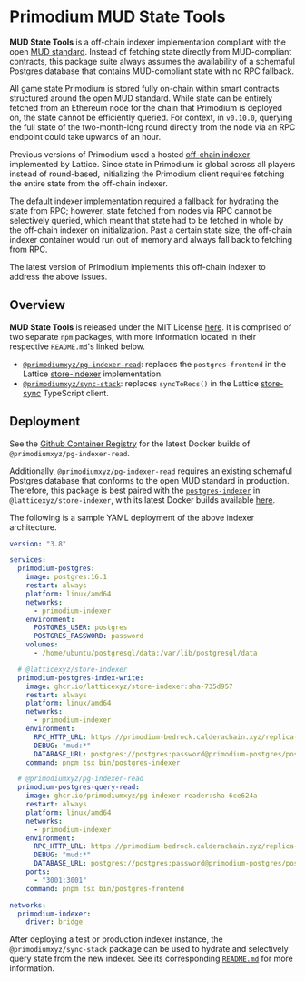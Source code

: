 # Primodium MUD State Tools

**MUD State Tools** is a off-chain indexer implementation compliant with the open [MUD standard](https://mud.dev/). Instead of fetching state directly from MUD-compliant contracts, this package suite always assumes the availability of a schemaful Postgres database that contains MUD-compliant state with no RPC fallback.

All game state Primodium is stored fully on-chain within smart contracts structured around the open MUD standard. While state can be entirely fetched from an Ethereum node for the chain that Primodium is deployed on, the state cannot be efficiently queried. For context, in `v0.10.0`, querying the full state of the two-month-long round directly from the node via an RPC endpoint could take upwards of an hour.

Previous versions of Primodium used a hosted [off-chain indexer](https://mud.dev/services/indexer) implemented by Lattice. Since state in Primodium is global across all players instead of round-based, initializing the Primodium client requires fetching the entire state from the off-chain indexer.

The default indexer implementation required a fallback for hydrating the state from RPC; however, state fetched from nodes via RPC cannot be selectively queried, which meant that state had to be fetched in whole by the off-chain indexer on initialization. Past a certain state size, the off-chain indexer container would run out of memory and always fall back to fetching from RPC.

The latest version of Primodium implements this off-chain indexer to address the above issues.

## Overview

**MUD State Tools** is released under the MIT License [here](https://github.com/primodiumxyz/mud-state-tools). It is comprised of two separate `npm` packages, with more information located in their respective `README.md`'s linked below.

- [`@primodiumxyz/pg-indexer-read`](https://github.com/primodiumxyz/mud-state-tools/blob/main/packages/pg-indexer-reader/README.md): replaces the `postgres-frontend` in the Lattice [store-indexer](https://github.com/latticexyz/mud/tree/main/packages/store-indexer) implementation.
- [`@primodiumxyz/sync-stack`](https://github.com/primodiumxyz/mud-state-tools/blob/main/packages/sync-stack/README.md): replaces `syncToRecs()` in the Lattice [store-sync](https://github.com/latticexyz/mud/tree/main/packages/store-sync) TypeScript client.

## Deployment

See the [Github Container Registry](https://github.com/primodiumxyz/mud-state-tools/pkgs/container/pg-indexer-reader) for the latest Docker builds of `@primodiumxyz/pg-indexer-read`.

Additionally, `@primodiumxyz/pg-indexer-read` requires an existing schemaful Postgres database that conforms to the open MUD standard in production. Therefore, this package is best paired with the [`postgres-indexer`](https://mud.dev/services/indexer#schemaful-indexing-with-postgresql-via-npx) in `@latticexyz/store-indexer`, with its latest Docker builds available [here](https://github.com/latticexyz/mud/pkgs/container/store-indexer).

The following is a sample YAML deployment of the above indexer architecture.

```yaml copy showLineNumbers
version: "3.8"

services:
  primodium-postgres:
    image: postgres:16.1
    restart: always
    platform: linux/amd64
    networks:
      - primodium-indexer
    environment:
      POSTGRES_USER: postgres
      POSTGRES_PASSWORD: password
    volumes:
      - /home/ubuntu/postgresql/data:/var/lib/postgresql/data

  # @latticexyz/store-indexer
  primodium-postgres-index-write:
    image: ghcr.io/latticexyz/store-indexer:sha-735d957
    restart: always
    platform: linux/amd64
    networks:
      - primodium-indexer
    environment:
      RPC_HTTP_URL: https://primodium-bedrock.calderachain.xyz/replica-http
      DEBUG: "mud:*"
      DATABASE_URL: postgres://postgres:password@primodium-postgres/postgres
    command: pnpm tsx bin/postgres-indexer

  # @primodiumxyz/pg-indexer-read
  primodium-postgres-query-read:
    image: ghcr.io/primodiumxyz/pg-indexer-reader:sha-6ce624a
    restart: always
    platform: linux/amd64
    networks:
      - primodium-indexer
    environment:
      RPC_HTTP_URL: https://primodium-bedrock.calderachain.xyz/replica-http
      DEBUG: "mud:*"
      DATABASE_URL: postgres://postgres:password@primodium-postgres/postgres
    ports:
      - "3001:3001"
    command: pnpm tsx bin/postgres-frontend

networks:
  primodium-indexer:
    driver: bridge
```

After deploying a test or production indexer instance, the `@primodiumxyz/sync-stack` package can be used to hydrate and selectively query state from the new indexer. See its corresponding [`README.md`](https://github.com/primodiumxyz/mud-state-tools/blob/main/packages/sync-stack/README.md) for more information.
